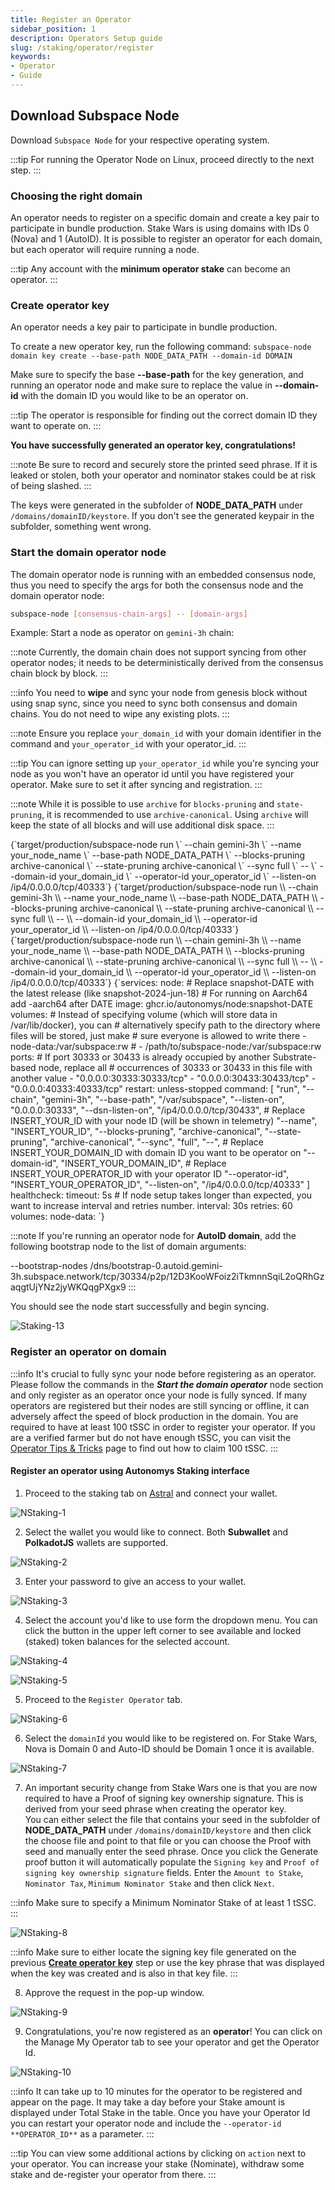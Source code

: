 ```yaml
---
title: Register an Operator
sidebar_position: 1
description: Operators Setup guide
slug: /staking/operator/register
keywords:
- Operator
- Guide
---
```





## Download Subspace Node

Download `Subspace Node` for your respective operating system.

:::tip
For running the Operator Node on Linux, proceed directly to the next step. 
:::

<Tabs groupId="OS">

<TabItem value="windows" label="🖼️ Windows" default>
<WindowsPage />
</TabItem>

<TabItem value="macos" label="🍎macOS" default>
<MacOSPage />
</TabItem>

<TabItem value="linux" label="🐧Ubuntu">
<LinuxPage />
</TabItem>

</Tabs>

### Choosing the right domain

An operator needs to register on a specific domain and create a key pair to participate in bundle production.  Stake Wars is using domains with IDs 0 (Nova) and 1 (AutoID).
It is possible to register an operator for each domain, but each operator will require running a node.

:::tip
Any account with the **minimum operator stake** can become an operator. 
:::

### Create operator key

An operator needs a key pair to participate in bundle production.

To create a new operator key, run the following command:
`subspace-node domain key create --base-path NODE_DATA_PATH --domain-id DOMAIN`

Make sure to specify the base **--base-path** for the key generation, and running an operator node and make sure to replace the value in **--domain-id** with the domain ID you would like to be an operator on.

:::tip
The operator is responsible for finding out the correct domain ID they want to operate on.
:::

**You have successfully generated an operator key, congratulations!**

:::note
Be sure to record and securely store the printed seed phrase. If it is leaked or stolen, both your operator and nominator stakes could be at risk of being slashed.
:::

The keys were generated in the subfolder of **NODE_DATA_PATH** under `/domains/domainID/keystore`. If you don't see the generated keypair in the subfolder, something went wrong. 

### Start the domain operator node

The domain operator node is running with an embedded consensus node, thus you need to specify the args for both the consensus node and the domain operator node:

```bash
subspace-node [consensus-chain-args] -- [domain-args]
```

Example:
Start a node as operator on `gemini-3h` chain:


:::note
Currently, the domain chain does not support syncing from other operator nodes; it needs to be deterministically derived from the consensus chain block by block.
:::

:::info
You need to **wipe** and sync your node from genesis block without using snap sync, since you need to sync both consensus and domain chains.
You do not need to wipe any existing plots. 
:::

:::note
Ensure you replace `your_domain_id` with your domain identifier in the command and `your_operator_id` with your operator_id.
:::

:::tip
You can ignore setting up `your_operator_id` while you're syncing your node as you won't have an operator id until you have registered your operator. Make sure to set it after syncing and registration.
:::

:::note
While it is possible to use `archive` for `blocks-pruning` and `state-pruning`, it is recommended to use `archive-canonical`. Using `archive` will keep the state of all blocks and will use additional disk space.
:::

<Tabs groupId="OS">

<TabItem value="windows" label="🖼️ Windows" default>

<CodeBlock>
{`target/production/subspace-node run \`
--chain gemini-3h \`
--name your_node_name \`
--base-path NODE_DATA_PATH \`
--blocks-pruning archive-canonical \`
--state-pruning archive-canonical \`
--sync full \`
-- \`
--domain-id your_domain_id \`
--operator-id your_operator_id \`
--listen-on /ip4/0.0.0.0/tcp/40333`}
</CodeBlock>

</TabItem>

<TabItem value="macos" label="🍎 macOS">

<CodeBlock>
{`target/production/subspace-node run \\
--chain gemini-3h \\
--name your_node_name \\
--base-path NODE_DATA_PATH \\
--blocks-pruning archive-canonical \\
--state-pruning archive-canonical \\
--sync full \\
-- \\
--domain-id your_domain_id \\
--operator-id your_operator_id \\
--listen-on /ip4/0.0.0.0/tcp/40333`}
</CodeBlock>

</TabItem>

<TabItem value="linux" label="🐧 Ubuntu">

<CodeBlock>
{`target/production/subspace-node run \\
--chain gemini-3h \\
--name your_node_name \\
--base-path NODE_DATA_PATH \\
--blocks-pruning archive-canonical \\
--state-pruning archive-canonical \\
--sync full \\
-- \\
--domain-id your_domain_id \\
--operator-id your_operator_id \\
--listen-on /ip4/0.0.0.0/tcp/40333`}
</CodeBlock>

</TabItem>

<TabItem value="docker" label="🐋 Docker">

<CodeBlock>
{`services:
  node:
    # Replace snapshot-DATE with the latest release (like snapshot-2024-jun-18)
    # For running on Aarch64 add -aarch64 after DATE
    image: ghcr.io/autonomys/node:snapshot-DATE
    volumes:
# Instead of specifying volume (which will store data in /var/lib/docker), you can
# alternatively specify path to the directory where files will be stored, just make
# sure everyone is allowed to write there
      - node-data:/var/subspace:rw
#      - /path/to/subspace-node:/var/subspace:rw
    ports:
# If port 30333 or 30433 is already occupied by another Substrate-based node, replace all
# occurrences of 30333 or 30433 in this file with another value
      - "0.0.0.0:30333:30333/tcp"
      - "0.0.0.0:30433:30433/tcp"
      - "0.0.0.0:40333:40333/tcp"
    restart: unless-stopped
    command: [
      "run",
      "--chain", "gemini-3h",
      "--base-path", "/var/subspace",
      "--listen-on", "0.0.0.0:30333",
      "--dsn-listen-on", "/ip4/0.0.0.0/tcp/30433",
      # Replace INSERT_YOUR_ID with your node ID (will be shown in telemetry)
      "--name", "INSERT_YOUR_ID",
      "--blocks-pruning", "archive-canonical",
      "--state-pruning", "archive-canonical", 
      "--sync", "full", 
      "--",
      # Replace INSERT_YOUR_DOMAIN_ID with domain ID you want to be operator on
      "--domain-id", "INSERT_YOUR_DOMAIN_ID",
      # Replace INSERT_YOUR_OPERATOR_ID with your operator ID
      "--operator-id", "INSERT_YOUR_OPERATOR_ID",
      "--listen-on", "/ip4/0.0.0.0/tcp/40333"
    ]
    healthcheck:
      timeout: 5s
# If node setup takes longer than expected, you want to increase interval and retries number.
      interval: 30s
      retries: 60
volumes:
  node-data:
  `}
</CodeBlock>
</TabItem>
</Tabs>

:::note
If you're running an operator node for **AutoID domain**, add the following bootstrap node to the list of domain arguments:

--bootstrap-nodes /dns/bootstrap-0.autoid.gemini-3h.subspace.network/tcp/30334/p2p/12D3KooWFoiz2iTkmnnSqiL2oQRhGzaqgtUjYNz2jyWKQqgPXgx9
:::

You should see the node start successfully and begin syncing. 

![Staking-13](/img/doc-imgs/operators-staking/Staking-13.png)


### Register an operator on domain

:::info
It's crucial to fully sync your node before registering as an operator. Please follow the commands in the ***Start the domain operator*** node section and only register as an operator once your node is fully synced. If many operators are registered but their nodes are still syncing or offline, it can adversely affect the speed of block production in the domain.
You are required to have at least 100 tSSC in order to register your operator. If you are a verified farmer but do not have enough tSSC, you can visit the [Operator Tips & Tricks](/staking/operator/tips) page to find out how to claim 100 tSSC.
:::


#### Register an operator using Autonomys Staking interface

1. Proceed to the staking tab on [Astral](https://astral.autonomys.xyz) and connect your wallet.

![NStaking-1](/img/doc-imgs/operators-staking/NStaking-1.png)

2. Select the wallet you would like to connect. Both **Subwallet** and **PolkadotJS** wallets are supported.

![NStaking-2](/img/doc-imgs/operators-staking/NStaking-2.png)

3. Enter your password to give an access to your wallet.

![NStaking-3](/img/doc-imgs/operators-staking/NStaking-3.png)

4. Select the account you'd like to use form the dropdown menu. You can click the button in the upper left corner to see available and locked (staked) token balances for the selected account. 

![NStaking-4](/img/doc-imgs/operators-staking/NStaking-4.png)

![NStaking-5](/img/doc-imgs/operators-staking/NStaking-5.png)

5. Proceed to the `Register Operator` tab.

![NStaking-6](/img/doc-imgs/operators-staking/NStaking-6.png)

6. Select the `domainId` you would like to be registered on.  For Stake Wars, Nova is Domain 0 and Auto-ID should be Domain 1 once it is available.

![NStaking-7](/img/doc-imgs/operators-staking/NStaking-7.png)

7. An important security change from Stake Wars one is that you are now required to have a Proof of signing key ownership signature.  This is derived from your seed phrase when creating the operator key.  
You can either select the file that contains your seed in the subfolder of **NODE_DATA_PATH** under `/domains/domainID/keystore` and then click the choose file and point to that file or you can choose the Proof with seed and manually enter the seed phrase.
Once you click the Generate proof button it will automatically populate the `Signing key` and `Proof of signing key ownership signature` fields.  Enter the `Amount to Stake`, `Nominator Tax`, `Minimum Nominator Stake` and then click `Next`.

:::info
Make sure to specify a Minimum Nominator Stake of at least 1 tSSC.
:::

![NStaking-8](/img/doc-imgs/operators-staking/NStaking-8.png)

:::info
Make sure to either locate the signing key file generated on the previous **[Create operator key](#create-operator-key)** step or use the key phrase that was displayed when the key was created and is also in that key file.
:::

8. Approve the request in the pop-up window. 

![NStaking-9](/img/doc-imgs/operators-staking/NStaking-9.png)

9. Congratulations, you're now registered as an **operator**!  You can click on the Manage My Operator tab to see your operator and get the Operator Id.

![NStaking-10](/img/doc-imgs/operators-staking/NStaking-10.png)

:::info
It can take up to 10 minutes for the operator to be registered and appear on the page.  It may take a day before your Stake amount is displayed under Total Stake in the table.  Once you have your Operator Id you can restart your operator node and include the `--operator-id **OPERATOR_ID**` as a parameter. 
:::

:::tip
You can view some additional actions by clicking on `action` next to your operator. 
You can increase your stake (Nominate), withdraw some stake and de-register your operator from there. 
:::
